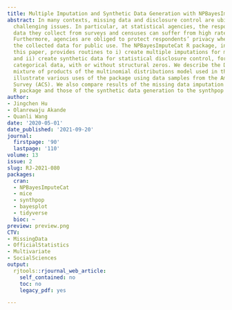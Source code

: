 ```yaml
---
title: Multiple Imputation and Synthetic Data Generation with NPBayesImputeCat
abstract: In many contexts, missing data and disclosure control are ubiquitous and
  challenging issues. In particular, at statistical agencies, the respondent-level
  data they collect from surveys and censuses can suffer from high rates of missingness.
  Furthermore, agencies are obliged to protect respondents’ privacy when publishing
  the collected data for public use. The NPBayesImputeCat R package, introduced in
  this paper, provides routines to i) create multiple imputations for missing data
  and ii) create synthetic data for statistical disclosure control, for multivariate
  categorical data, with or without structural zeros. We describe the Dirichlet process
  mixture of products of the multinomial distributions model used in the package and
  illustrate various uses of the package using data samples from the American Community
  Survey (ACS). We also compare results of the missing data imputation to the mice
  R package and those of the synthetic data generation to the synthpop R package.
author:
- Jingchen Hu
- Olanrewaju Akande
- Quanli Wang
date: '2020-05-01'
date_published: '2021-09-20'
journal:
  firstpage: '90'
  lastpage: '110'
volume: 13
issue: 2
slug: RJ-2021-080
packages:
  cran:
  - NPBayesImputeCat
  - mice
  - synthpop
  - bayesplot
  - tidyverse
  bioc: ~
preview: preview.png
CTV:
- MissingData
- OfficialStatistics
- Multivariate
- SocialSciences
output:
  rjtools::rjournal_web_article:
    self_contained: no
    toc: no
    legacy_pdf: yes

---
```

